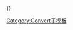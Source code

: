 {{convert/multi2{{{d}}}|{{convert/{{{d}}}|{{{1}}}|{{{2|}}}|{{{3|}}}|{{{4|}}}
|u=imp&nbsp;fl&nbsp;oz
|n=英制液体盎司
|h=英制液体盎司
|b=0.0000284130625
|j=-4.546481953-{{{j}}}}}|{{convert/{{{d}}}|{{{1}}}|{{{2|}}}|{{{3|}}}|{{{4|}}}
|u=U{{#ifeq:{{{r}}}|er|.S.|S}}&nbsp;fl&nbsp;oz
|n=美制液体盎司
|h=美制液体盎司
|b=0.0000295735295625
|j=-4.52909684-{{{j}}}}}}}<noinclude>
[[Category:Convert子模板]]
</noinclude>